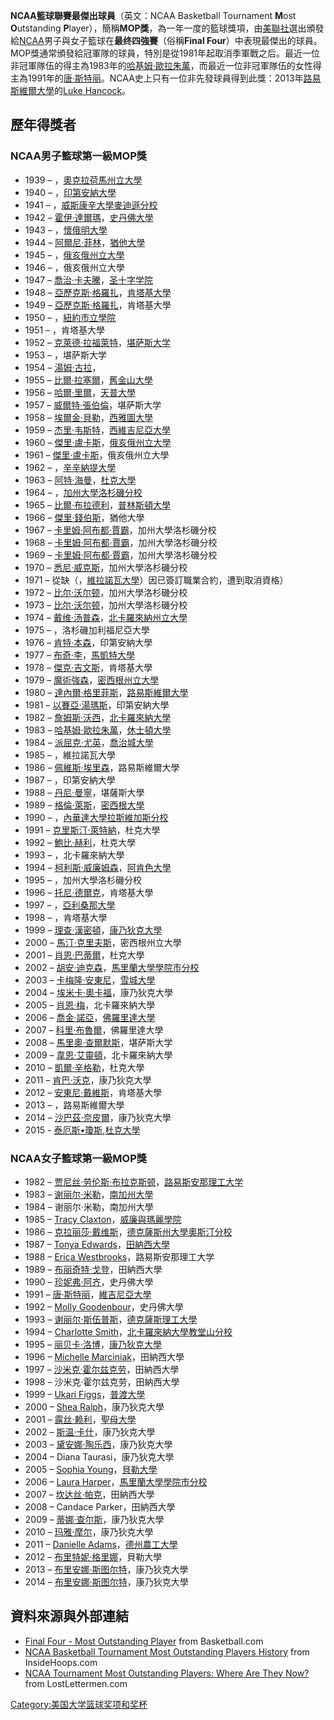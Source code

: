 {{noteTA|G1=NBA}}
'''NCAA籃球聯賽最傑出球員'''（英文：NCAA Basketball Tournament '''M'''ost '''O'''utstanding '''P'''layer），簡稱'''MOP獎'''，為一年一度的籃球獎項，由[[美聯社|美聯社]]選出頒發給[[NCAA|NCAA]]男子與女子籃球在'''最终四強賽'''（俗稱'''Final Four'''）中表現最傑出的球員。MOP獎通常頒發給冠軍隊的球員，特別是從1981年起取消季軍戰之后。最近一位非冠軍隊伍的得主為1983年的[[哈基姆·歐拉朱萬|哈基姆·歐拉朱萬]]，而最近一位非冠軍隊伍的女性得主為1991年的[[唐·斯特丽|唐·斯特丽]]。NCAA史上只有一位非先發球員得到此獎：2013年[[路易斯維爾大學|路易斯維爾大學]]的[[Luke_Hancock|Luke Hancock]]。

==歷年得獎者==
===NCAA男子籃球第一級MOP獎===
{{col-begin}}
{{col-2}}
*1939 – {{tsl|en|Jimmy Hull||Jimmy Hull}}，[[奧克拉荷馬州立大學|奧克拉荷馬州立大學]]
*1940 – {{tsl|en|Marvin Huffman||Marvin Huffman}}，[[印第安納大學|印第安納大學]]
*1941 – {{tsl|en|John Kotz||John Kotz}}，[[威斯康辛大學麥迪遜分校|威斯康辛大學麥迪遜分校]]
*1942 – [[霍伊·達爾瑪|霍伊·達爾瑪]]，[[史丹佛大學|史丹佛大學]]
*1943 – {{tsl|en|Ken Sailors||Ken Sailors}}，[[懷俄明大學|懷俄明大學]]
*1944 – [[阿爾尼·菲林|阿爾尼·菲林]]，[[猶他大學|猶他大學]]
*1945 – {{tsl|en|Bob Kurland||Bob Kurland}}，[[俄亥俄州立大學|俄亥俄州立大學]]
*1946 – {{tsl|en|Bob Kurland||Bob Kurland}}，俄亥俄州立大學
*1947 – [[喬治·卡夫騰|喬治·卡夫騰]]，[[圣十字学院|圣十字学院]]
*1948 – [[亞歷克斯·格羅扎|亞歷克斯·格羅扎]]，[[肯塔基大學|肯塔基大學]]
*1949 – [[亞歷克斯·格羅扎|亞歷克斯·格羅扎]]，肯塔基大學
*1950 – {{tsl|en|Irwin Dambrot||Irwin Dambrot}}，[[紐約市立學院|紐約市立學院]]
*1951 – {{tsl|en|Bill Spivey||Bill Spivey}}，肯塔基大學
*1952 – [[克萊德·拉福萊特|克萊德·拉福萊特]]，[[堪萨斯大学|堪萨斯大学]]
*1953 – {{tsl|en|B. H. Born||B. H. Born}}，堪萨斯大学
*1954 – [[湯姆·古拉|湯姆·古拉]]，{{link-en|拉塞尔大學|La Salle University}}
*1955 – [[比爾·拉塞爾|比爾·拉塞爾]]，[[舊金山大學|舊金山大學]]
*1956 – [[哈爾·里爾|哈爾·里爾]]，[[天普大學|天普大學]]
*1957 – [[威爾特·張伯倫|威爾特·張伯倫]]，堪萨斯大学
*1958 – [[埃爾金·貝勒|埃爾金·貝勒]]，[[西雅圖大學|西雅圖大學]]
*1959 – [[杰里·韦斯特|杰里·韦斯特]]，[[西維吉尼亞大學|西維吉尼亞大學]]
*1960 – [[傑里·盧卡斯|傑里·盧卡斯]]，[[俄亥俄州立大學|俄亥俄州立大學]]
*1961 – [[傑里·盧卡斯|傑里·盧卡斯]]，俄亥俄州立大學
*1962 – {{tsl|en|Paul Hogue||Paul Hogue}}，[[辛辛納提大學|辛辛納提大學]]
*1963 – [[阿特·海曼|阿特·海曼]]，[[杜克大學|杜克大學]]
*1964 – {{tsl|en|Walt Hazzard||Walt Hazzard}}，[[加州大學洛杉磯分校|加州大學洛杉磯分校]]
*1965 – [[比爾·布拉德利|比爾·布拉德利]]，[[普林斯頓大學|普林斯頓大學]]
*1966 – [[傑里·錢伯斯|傑里·錢伯斯]]，猶他大學
*1967 – [[卡里姆·阿布都·賈霸|卡里姆·阿布都·賈霸]]，加州大學洛杉磯分校
*1968 – [[卡里姆·阿布都·賈霸|卡里姆·阿布都·賈霸]]，加州大學洛杉磯分校
*1969 – [[卡里姆·阿布都·賈霸|卡里姆·阿布都·賈霸]]，加州大學洛杉磯分校
*1970 – [[悉尼·威克斯|悉尼·威克斯]]，加州大學洛杉磯分校
*1971 – 從缺（{{tsl|en|Howard Porter (basketball)||Howard Porter}}，[[維拉諾瓦大學|維拉諾瓦大學]]）因已簽訂職業合約，遭到取消資格）
*1972 – [[比尔·沃尔顿|比尔·沃尔顿]]，加州大學洛杉磯分校
*1973 – [[比尔·沃尔顿|比尔·沃尔顿]]，加州大學洛杉磯分校
*1974 – [[戴维·汤普森|戴维·汤普森]]，[[北卡羅來納州立大學|北卡羅來納州立大學]]
*1975 – {{tsl|en|Richard Washington (basketball)||Richard Washington}}，洛杉磯加利福尼亞大學
*1976 – [[肯特·本森|肯特·本森]]，印第安納大學
*1977 – [[布奇·李|布奇·李]]，[[馬凱特大學|馬凱特大學]]
*1978 – [[傑克·吉文斯|傑克·吉文斯]]，肯塔基大學
*1979 – [[魔術強森|魔術強森]]，[[密西根州立大學|密西根州立大學]]
*1980 – [[達內爾·格里菲斯|達內爾·格里菲斯]]，[[路易斯維爾大學|路易斯維爾大學]]
*1981 – [[以賽亞·湯瑪斯|以賽亞·湯瑪斯]]，印第安納大學
*1982 – [[詹姆斯·沃西|詹姆斯·沃西]]，[[北卡羅來納柏油腳跟男子籃球隊|北卡羅來納大學]] 
*1983 – [[哈基姆·歐拉朱萬|哈基姆·歐拉朱萬]]，[[休士頓大學|休士頓大學]]
*1984 – [[派屈克·尤英|派屈克·尤英]]，[[喬治城大學|喬治城大學]]
*1985 – {{tsl|en|Ed Pinckney||Ed Pinckney}}，維拉諾瓦大學
*1986 – [[佩維斯·埃里森|佩維斯·埃里森]]，路易斯維爾大學
*1987 – {{tsl|en|Keith Smart||Keith Smart}}，印第安納大學
*1988 – [[丹尼·曼寧|丹尼·曼寧]]，堪薩斯大學
*1989 – [[格倫·萊斯|格倫·萊斯]]，[[密西根大學|密西根大學]]
*1990 – {{tsl|en|Anderson Hunt||Anderson Hunt}}，[[內華達大學拉斯維加斯分校|內華達大學拉斯維加斯分校]]
*1991 – [[克里斯汀·萊特納|克里斯汀·萊特納]]，杜克大學
*1992 – [[鮑比·赫利|鮑比·赫利]]，杜克大學
*1993 – {{tsl|en|Donald Williams (basketball)||Donald Williams}}，北卡羅來納大學
*1994 – [[柯利斯·威廉姆森|柯利斯·威廉姆森]]，[[阿肯色大學|阿肯色大學]]
*1995 – {{tsl|en|Ed O'Bannon||Ed O'Bannon}}，加州大學洛杉磯分校
*1996 – [[托尼·德爾克|托尼·德爾克]]，肯塔基大學
*1997 – {{tsl|en|Miles Simon||Miles Simon}}，[[亞利桑那大學|亞利桑那大學]]
*1998 – {{tsl|en|Jeff Sheppard||Jeff Sheppard}}，肯塔基大學
*1999 – [[理查·漢密頓|理查·漢密頓]]，[[康乃狄克大學|康乃狄克大學]]
*2000 – [[馬汀·克里夫斯|馬汀·克里夫斯]]，密西根州立大學
*2001 – [[肖恩·巴蒂爾|肖恩·巴蒂爾]]，杜克大學 
*2002 – [[胡安·迪克森|胡安·迪克森]]，[[馬里蘭大學學院市分校|馬里蘭大學學院市分校]]
*2003 – [[卡梅隆·安東尼|卡梅隆·安東尼]]，[[雪城大學|雪城大學]]
*2004 – [[埃米卡·奧卡福|埃米卡·奧卡福]]，康乃狄克大學
*2005 – [[肖恩·梅|肖恩·梅]]，北卡羅來納大學
*2006 – [[喬金·諾亞|喬金·諾亞]]，[[佛羅里達大學|佛羅里達大學]]
*2007 – [[科里·布魯爾|科里·布魯爾]]，佛羅里達大學
*2008 – [[馬里奧·查爾默斯|馬里奧·查爾默斯]]，堪萨斯大学
*2009 – [[韋恩·艾靈頓|韋恩·艾靈頓]]，北卡羅來納大學
*2010 – [[凱爾·辛格勒|凱爾·辛格勒]]，杜克大學
*2011 – [[肯巴·沃克|肯巴·沃克]]，康乃狄克大學
*2012 – [[安東尼·戴維斯_(籃球員)|安東尼·戴維斯]]，肯塔基大學
*2013 – {{tsl|en|Luke Hancock||Luke Hancock}}，路易斯維爾大學
*2014 – [[沙巴茲·奈皮爾|沙巴茲·奈皮爾]]，康乃狄克大學
*2015 - [[泰厄斯•瓊斯|泰厄斯•瓊斯]],[[杜克大學|杜克大學]]

===NCAA女子籃球第一級MOP獎===
*1982 – [[贾尼丝·劳伦斯·布拉克斯顿|贾尼丝·劳伦斯·布拉克斯顿]]，[[路易斯安那理工大学|路易斯安那理工大学]]
*1983 – [[谢丽尔·米勒|谢丽尔·米勒]]，[[南加州大學|南加州大學]]
*1984 – 谢丽尔·米勒，南加州大學
*1985 – [[Tracy_Claxton|Tracy Claxton]]，[[威廉與瑪麗學院|威廉與瑪麗學院]]
*1986 – [[克拉丽莎·戴维斯|克拉丽莎·戴维斯]]，[[德克薩斯州大學奧斯汀分校|德克薩斯州大學奧斯汀分校]]
*1987 – [[Tonya_Edwards|Tonya Edwards]]，[[田納西大學|田納西大學]]
*1988 – [[Erica_Westbrooks|Erica Westbrooks]]，路易斯安那理工大学
*1989 – [[布丽奇特·戈登|布丽奇特·戈登]]，田納西大學
*1990 – [[珍妮弗·阿齐|珍妮弗·阿齐]]，史丹佛大學
*1991 – [[唐·斯特丽|唐·斯特丽]]，[[維吉尼亞大學|維吉尼亞大學]]
*1992 – [[Molly_Goodenbour|Molly Goodenbour]]，史丹佛大學
*1993 – [[谢丽尔·斯伍普斯|谢丽尔·斯伍普斯]]，[[德克薩斯理工大學|德克薩斯理工大學]]
*1994 – [[Charlotte_Smith_(basketball)|Charlotte Smith]]，[[北卡羅來納大學教堂山分校|北卡羅來納大學教堂山分校]]
*1995 – [[丽贝卡·洛博|丽贝卡·洛博]]，[[康乃狄克大學|康乃狄克大學]]
*1996 – [[Michelle_Marciniak|Michelle Marciniak]]，田納西大學
*1997 – [[沙米克·霍尔兹克劳|沙米克·霍尔兹克劳]]，田納西大學
*1998 – 沙米克·霍尔兹克劳，田納西大學
*1999 – [[Ukari_Figgs|Ukari Figgs]]，[[普渡大學|普渡大學]]
*2000 – [[Shea_Ralph|Shea Ralph]]，康乃狄克大學
*2001 – [[露丝·赖利|露丝·赖利]]，[[聖母大學|聖母大學]]
*2002 – [[斯温·卡什|斯温·卡什]]，康乃狄克大學
*2003 – [[黛安娜·陶乐西|黛安娜·陶乐西]]，康乃狄克大學
*2004 – Diana Taurasi，康乃狄克大學
*2005 – [[Sophia_Young|Sophia Young]]，[[貝勒大學|貝勒大學]]
*2006 – [[Laura_Harper|Laura Harper]]，[[馬里蘭大學學院市分校|馬里蘭大學學院市分校]]
*2007 – [[坎达丝·帕克|坎达丝·帕克]]，田納西大學
*2008 – Candace Parker，田納西大學
*2009 – [[蒂娜·查尔斯|蒂娜·查尔斯]]，康乃狄克大學
*2010 – [[玛雅·摩尔|玛雅·摩尔]]，康乃狄克大學
*2011 – [[Danielle_Adams|Danielle Adams]]，[[德州農工大學|德州農工大學]]
*2012 – [[布里特妮·格里娜|布里特妮·格里娜]]，貝勒大學
*2013 – [[布里安娜·斯图尔特|布里安娜·斯图尔特]]，康乃狄克大學
*2014 – [[布里安娜·斯图尔特|布里安娜·斯图尔特]]，康乃狄克大學
{{col-end}}

==資料來源與外部連結==
* [https://web.archive.org/web/20070406135554/http://www.basketball.com/menscollege/records/NCAADiv1Fin4MVP.shtml Final Four - Most Outstanding Player] from Basketball.com
* [http://www.insidehoops.com/ncaa/tournament.shtml NCAA Basketball Tournament Most Outstanding Players History]{{Wayback|url=http://www.insidehoops.com/ncaa/tournament.shtml |date=20140701234505 }} from InsideHoops.com
* [https://web.archive.org/web/20100131130023/http://www.lostlettermen.com/?p=8267 NCAA Tournament Most Outstanding Players: Where Are They Now?] from LostLettermen.com

{{NCAA一级男子篮球锦标赛}}

[[Category:美国大学篮球奖项和奖杯|Category:美国大学篮球奖项和奖杯]]